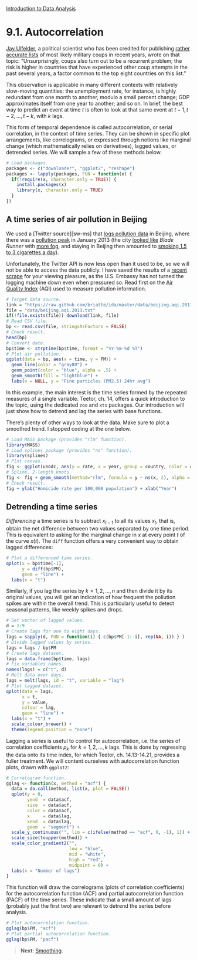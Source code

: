 <style>@import url(style.css);</style>
[Introduction to Data Analysis](index.html "Course index")

# 9.1. Autocorrelation

[Jay Ulfelder][ju], a political scientist who has been credited for publishing [rather accurate lists][fp] of most likely military coups in recent years, wrote on that topic: "Unsurprisingly, coups also turn out to be a recurrent problem; the risk is higher in countries that have experienced other coup attempts in the past several years, a factor common to the top eight countries on this list."

[ju]: https://dartthrowingchimp.wordpress.com/
[fp]: http://blog.foreignpolicy.com/posts/2013/03/25/stats_junkie_successfully_predicts_african_coup_again

This observation is applicable in many different contexts with relatively slow-moving quantities: the unemployment rate, for instance, is highly redundant from one month to another, modulo a small percent change; GDP approximates itself from one year to another; and so on. In brief, the best way to predict an event at time $t$ is often to look at that same event at $t-1, t - 2, ..., t - k$, with $k$ lags.

This form of temporal dependence is called autocorrelation, or serial correlation, in the context of time series. They can be shown in specific plot arrangements, like correlograms, or expressed through notions like marginal change (which mathematically relies on derivatives), lagged values, or detrended series. We will sample a few of these methods below.

```r
# Load packages.
packages <- c("downloader", "ggplot2", "reshape")
packages <- lapply(packages, FUN = function(x) {
  if(!require(x, character.only = TRUE)) {
    install.packages(x)
    library(x, character.only = TRUE)
  }
})
```

## A time series of air pollution in Beijing

We used a [Twitter source][sw-ms] that [logs pollution data][bc-tap-1] in Beijing, where there was a [pollution peak][bc-tap-2] in January 2013 (the city [looked like][bj] *Blade Runner* with [more fog][ss], and staying in Beijing then amounted to [smoking 1.5 to 3 cigarettes a day][ss-smok]).

[bc-tap-1]: http://brainchronicle.blogspot.co.uk/2012/07/twitter-analysis-of-air-pollution-in.html
[bc-tap-2]: http://brainchronicle.blogspot.fr/2013/01/air-quality-analysis-from-beijing.html
[bj]: http://kateoplis.tumblr.com/post/40555052298/nope-this-is-not-a-still-from-blade-runner-its
[ss]: http://simplystatistics.org/2013/01/14/welcome-to-the-smog-ocalypse/
[ss-smok]: http://simplystatistics.org/2011/12/14/smoking-is-a-choice-breathing-is-not/

Unfortunately, the Twitter API is now less open than it used to be, so we will not be able to access the data publicly. I have saved the results of a [recent scrape][beijing-scraper] for your viewing pleasure, as the U.S. Embassy has not turned the logging machine down even when pressured so. Read first on the [Air Quality Index][aqi] (AQI) used to measure pollution information.

[beijing-scraper]: 9_twitter.R
[aqi]: http://airnow.gov/index.cfm?action=aqibasics.aqi

```r
# Target data source.
link = "https://raw.github.com/briatte/ida/master/data/beijing.aqi.2013.txt"
file = "data/beijing.aqi.2013.txt"
if(!file.exists(file)) download(link, file)
# Read CSV file.
bp <- read.csv(file, stringsAsFactors = FALSE)
# Check result.
head(bp)
# Convert date.
bp$time <- strptime(bp$time, format = "%Y-%m-%d %T")
# Plot air pollution.
ggplot(data = bp, aes(x = time, y = PM)) +
  geom_line(color = "gray80") +
  geom_point(color = "blue", alpha = .5) +
  geom_smooth(fill = "lightblue") +
  labs(x = NULL, y = "Fine particles (PM2.5) 24hr avg")
```

In this example, the main interest is the time series formed by the repeated measures of a single variable. Teetor, ch. 14, offers a quick introduction to the topic, using the dedicated `zoo` and `xts` packages. Our introduction will just show how to detrend and lag the series with base functions.

There's plenty of other ways to look at the data. Make sure to plot a smoothed trend. I stopped coding at the one below.

```r
# Load MASS package (provides "rlm" function).
library(MASS)
# Load splines package (provides "ns" function).
library(splines)
# Plot canvas.
fig <- ggplot(unodc, aes(y = rate, x = year, group = country, color = country, fill = country))
# Spline, 2-length knots.
fig <- fig + geom_smooth(method="rlm", formula = y ~ ns(x, 2), alpha = .25)
# Check result.
fig + ylab("Homicide rate per 100,000 population") + xlab("Year")
```

## Detrending a time series

_Differencing_ a time series is to subtract $x_{t-1}$ to all its values $x_{t}$, that is, obtain the net difference between two values separated by one time period. This is equivalent to asking for the marginal change in $x$ at every point $t$ of the curve $x(t)$. The `diff` function offers a very convenient way to obtain lagged differences:

```r
# Plot a differenced time series.
qplot(x = bp$time[-1], 
      y = diff(bp$PM), 
      geom = "line") + 
  labs(x = "t")
```

Similarly, if you lag the series by $k = 1, 2, ..., n$ and then divide it by its original values, you will get an indication of how frequent the pollution spikes are within the overall trend. This is particularly useful to detect seasonal patterns, like weekly spikes and drops.

```r
# Set vector of lagged values.
d = 1:9
# Create lags for one to eight days.
lags = sapply(d, FUN = function(i) { c(bp$PM[-1:-i], rep(NA, i)) } )
# Divide lagged values by series.
lags = lags / bp$PM
# Create lags dataset.
lags = data.frame(bp$time, lags)
# Fix variables names.
names(lags) = c("t", d)
# Melt data over days.
lags = melt(lags, id = "t", variable = "lag")
# Plot lagged dataset.
qplot(data = lags,
      x = t,
      y = value,
      colour = lag,
      geom = "line") + 
  labs(x = "t") + 
  scale_colour_brewer() + 
  theme(legend.position = "none")
```

Lagging a series is useful to control for autocorrelation, i.e. the series of correlation coefficients $\rho_k$ for $k = 1, 2, ..., k$ lags. This is done by regressing the data onto its time index, for which Teetor, ch. 14.13-14.21, provides a fuller treatment. We will content ourselves with autocorrelation function plots, drawn with `ggplot2`:

```r
# Correlogram function.
gglag <- function(x, method = "acf") {
  data = do.call(method, list(x, plot = FALSE))
  qplot(y = 0,
        yend  = data$acf,
        size  = data$acf,
        color = data$acf,
        x     = data$lag,
        xend  = data$lag,
        geom  = "segment") +
  scale_y_continuous("", lim = c(ifelse(method == "acf", 0, -1), 1)) +
  scale_size(toupper(method)) +
  scale_color_gradient2("",
                        low = "blue", 
                        mid = "white", 
                        high = "red", 
                        midpoint = 0) +
  labs(x = "Number of lags")
}
```

This function will draw the correlograms (plots of correlation coefficients) for the autocorrelation function (ACF) and partial autocorrelation function (PACF) of the time series. These indicate that a small amount of lags (probably just the first two) are relevant to detrend the series before analysis.

```r
# Plot autocorrelation function.
gglag(bp$PM, "acf")
# Plot partial autocorrelation function.
gglag(bp$PM, "pacf")
```

> __Next__: [Smoothing](092_smoothing.html).
